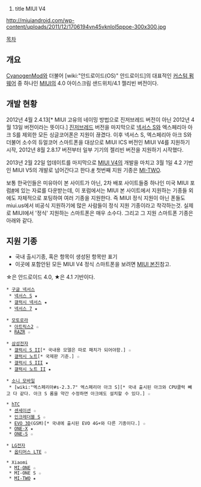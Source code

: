 #title MIUI V4
http://miuiandroid.com/wp-content/uploads/2011/12/1706194vn45vknlol5ppoe-300x300.jpg

[[목차]]

== 개요 ==
[[CyanogenMod]]와 더불어 [wiki:"안드로이드(OS)" 안드로이드]의 대표적인 [[커스텀 펌웨어]] 중 하나인 [[MIUI]]의 4.0 아이스크림 샌드위치/4.1 젤리빈 버전이다.

== 개발 현황 ==
2012년 4월 2.4.13[* MIUI 고유의 네이밍 방법으로 진저브레드 버전이 아닌 2012년 4월 13일 버전이라는 뜻이다.] [[진저브레드]] 버전을 마지막으로 [[넥서스 S]]와 엑스페리아 아크 S를 제외한 모든 싱글코어폰은 지원이 끊겼다. 이후 넥서스 S, 엑스페리아 아크 S와 더불어 소수의 듀얼코어 스마트폰을 대상으로 MIUI ICS 버전인 MIUI V4를 지원하기 시작, 2012년 8월 2.8.17 버전부터 일부 기기의 젤리빈 버전을 지원하기 시작했다.

2013년 2월 22일 업데이트를 마지막으로 [[MIUI V4]]의 개발을 마치고 3월 1일 4.2 기반인 MIUI V5의 개발로 넘어간다고 한다.[http://en.miui.com/thread-2089-1-1.html #] 첫번째 지원 기종은 [[MI-TWO]].

보통 한국인들은 미유아이 본 사이트가 아닌, 2차 배포 사이트들중 하나인 미국 MIUI 포럼[http://roms.miui.us/ #]에 있는 자료를 다운받는데, 이 포럼에서는 MIUI 본 사이트에서 지원하는 기종들 외에도 자체적으로 포팅하여 여러 기종을 지원한다. 즉 MIUI 정식 지원이 아닌 폰들도 miui.us에서 비공식 지원하기에 많은 사람들이 정식 지원 기종이라고 착각하는것. 실제로 MIUI에서 '정식' 지원하는 스마트폰은 매우 소수다. 그리고 그 지원 스마트폰 기종은 아래와 같다.

== 지원 기종 ==
* 국내 출시기종, 혹은 항목이 생성된 항목만 표기
* 이곳에 포함안된 모든 MIUI V4 정식 스마트폰을 보려면 [http://www.miui.com/development.html MIUI 본진]참고.
☆은 안드로이드 4.0, ★은 4.1 기반이다.

 * [[구글 넥서스]]
  * [[넥서스 S]] ★
  * [[갤럭시 넥서스]] ★
  * [[넥서스 7]] ★

 * [[모토로라]]
  * [[아트릭스2]] ☆
  * [[RAZR]] ☆

 * [[삼성전자]]
  * [[갤럭시 S II]][* 국내용 모델은 따로 패치가 되어야함.] ☆
  * [[갤럭시 노트]][* 국제판 기준.] ☆
  * [[갤럭시 S III]] ★
  * [[갤럭시 노트 II]] ★

 * [[소니 모바일]]
  * [wiki:"엑스페리아#s-2.3.7" 엑스페리아 아크 S][* 국내 출시된 아크와 CPU클럭 빼고 다 같다. 아크 S 롬을 약간 수정하면 아크에도 설치할 수 있다.] ☆

 * [[hTC]]
  * [[센세이션]] ☆
  * [[인크레더블 S]] ☆
  * [[EVO 3D]](GSM)[* 국내에 출시된 EVO 4G+와 다른 기종이다.] ☆
  * [[HTC ONE-X|ONE-X]] ★
  * [[ONE-S]] ☆

 * [[LG전자]]
  * [[옵티머스 LTE]] ☆

 * Xiaomi
  * [[MI-ONE]] ☆
  * MI-ONE S ☆
  * [[MI-TWO]] ★

